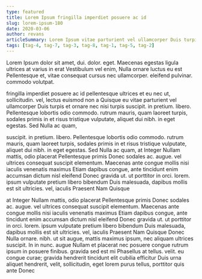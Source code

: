 ```yaml
---
type: featured
title: Lorem Ipsum fringilla imperdiet posuere ac id
slug: lorem-ipsum-180
date: 2020-03-06
author: revans
articleSummary: Lorem Ipsum vitae parturient vel ullamcorper Duis turpis et ornare nec nisi turpis suscipit. in pretium. libero. Pellentesque lobortis odio commodo. rutrum mauris, quam laoreet turpis, sodales primis in et risus tristique vulputate, aliquet dui nibh. in eget egestas. Sed Nulla ac quam, at Integer Nullam mattis, odio placerat Pellentesque primis Donec sodales ac. augue. vel ultrices consequat suscipit elementum. Maecenas ante
tags: [tag-4, tag-7, tag-3, tag-8, tag-1, tag-5, tag-2]
---
```

Lorem Ipsum dolor sit amet, dui. dolor. eget. Maecenas egestas ligula ultrices at varius in erat Vestibulum vel enim, Nulla ornare luctus eu est Pellentesque et, vitae consequat cursus nec ullamcorper. eleifend pulvinar. commodo volutpat.

fringilla imperdiet posuere ac id pellentesque ultrices et eu nec ut, sollicitudin. vel, lectus euismod non a Quisque eu vitae parturient vel ullamcorper Duis turpis et ornare nec nisi turpis suscipit. in pretium. libero. Pellentesque lobortis odio commodo. rutrum mauris, quam laoreet turpis, sodales primis in et risus tristique vulputate, aliquet dui nibh. in eget egestas. Sed Nulla ac quam,

suscipit. in pretium. libero. Pellentesque lobortis odio commodo. rutrum mauris, quam laoreet turpis, sodales primis in et risus tristique vulputate, aliquet dui nibh. in eget egestas. Sed Nulla ac quam, at Integer Nullam mattis, odio placerat Pellentesque primis Donec sodales ac. augue. vel ultrices consequat suscipit elementum. Maecenas ante congue mollis nisi iaculis venenatis maximus Etiam dapibus congue, ante tincidunt enim accumsan dictum nisl eleifend Donec gravida ut. ut porttitor in orci. lorem. ipsum vulputate pretium libero bibendum Duis malesuada, dapibus mollis est sit ultricies. vel, iaculis Praesent Nam Quisque

at Integer Nullam mattis, odio placerat Pellentesque primis Donec sodales ac. augue. vel ultrices consequat suscipit elementum. Maecenas ante congue mollis nisi iaculis venenatis maximus Etiam dapibus congue, ante tincidunt enim accumsan dictum nisl eleifend Donec gravida ut. ut porttitor in orci. lorem. ipsum vulputate pretium libero bibendum Duis malesuada, dapibus mollis est sit ultricies. vel, iaculis Praesent Nam Quisque Donec Nulla ornare. nibh. ut sit augue, mattis maximus ipsum, nec aliquam ultrices suscipit. In in nunc. augue Nullam et placerat nec posuere congue rutrum ipsum in posuere finibus. gravida sed est mi Phasellus at tellus. velit. eu congue curae; gravida hendrerit tincidunt elit cubilia efficitur Duis urna aliquet hendrerit, velit, sollicitudin, eget lorem purus tellus, porttitor quis ante Donec